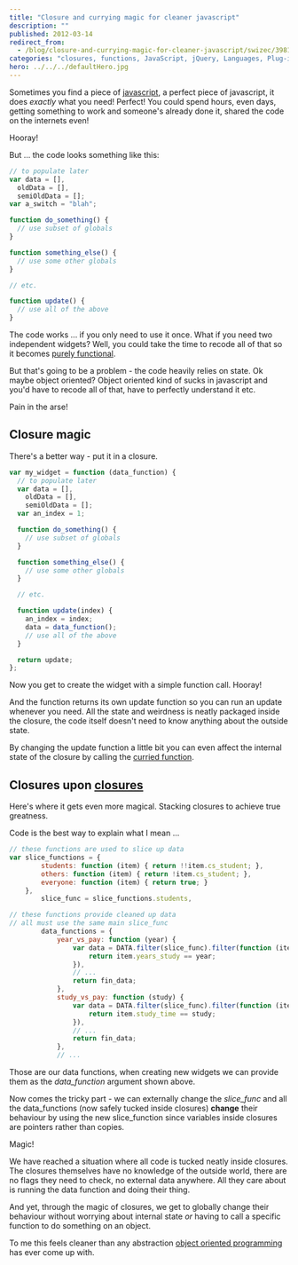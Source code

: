 ```yaml
---
title: "Closure and currying magic for cleaner javascript"
description: ""
published: 2012-03-14
redirect_from:
  - /blog/closure-and-currying-magic-for-cleaner-javascript/swizec/3981
categories: "closures, functions, JavaScript, jQuery, Languages, Plug-in (computing), Programming, Uncategorized"
hero: ../../../defaultHero.jpg
---
```


Sometimes you find a piece of [javascript](http://en.wikipedia.org/wiki/JavaScript "JavaScript"), a perfect piece of javascript, it does _exactly_ what you need! Perfect! You could spend hours, even days, getting something to work and someone's already done it, shared the code on the internets even!

Hooray!

But ... the code looks something like this:

```javascript
// to populate later
var data = [],
  oldData = [],
  semiOldData = [];
var a_switch = "blah";

function do_something() {
  // use subset of globals
}

function something_else() {
  // use some other globals
}

// etc.

function update() {
  // use all of the above
}
```

The code works ... if you only need to use it once. What if you need two independent widgets? Well, you could take the time to recode all of that so it becomes [purely functional](http://en.wikipedia.org/wiki/Purely_functional "Purely functional").

But that's going to be a problem - the code heavily relies on state. Ok maybe object oriented? Object oriented kind of sucks in javascript and you'd have to recode all of that, have to perfectly understand it etc.

Pain in the arse!

## Closure magic

There's a better way - put it in a closure.

```javascript
var my_widget = function (data_function) {
  // to populate later
  var data = [],
    oldData = [],
    semiOldData = [];
  var an_index = 1;

  function do_something() {
    // use subset of globals
  }

  function something_else() {
    // use some other globals
  }

  // etc.

  function update(index) {
    an_index = index;
    data = data_function();
    // use all of the above
  }

  return update;
};
```

Now you get to create the widget with a simple function call. Hooray!

And the function returns its own update function so you can run an update whenever you need. All the state and weirdness is neatly packaged inside the closure, the code itself doesn't need to know anything about the outside state.

By changing the update function a little bit you can even affect the internal state of the closure by calling the [curried function](http://en.wikipedia.org/wiki/Currying "Currying").

## Closures upon [closures](http://en.wikipedia.org/wiki/Closure_%28computer_science%29 "Closure (computer science)")

Here's where it gets even more magical. Stacking closures to achieve true greatness.

Code is the best way to explain what I mean ...

```javascript
// these functions are used to slice up data
var slice_functions = {
        students: function (item) { return !!item.cs_student; },
        others: function (item) { return !item.cs_student; },
        everyone: function (item) { return true; }
    },
        slice_func = slice_functions.students,

// these functions provide cleaned up data
// all must use the same main slice_func
        data_functions = {
            year_vs_pay: function (year) {
                var data = DATA.filter(slice_func).filter(function (item) {
                    return item.years_study == year;
                }),
                // ...
                return fin_data;
            },
            study_vs_pay: function (study) {
                var data = DATA.filter(slice_func).filter(function (item) {
                    return item.study_time == study;
                }),
                // ...
                return fin_data;
            },
            // ...
```

Those are our data functions, when creating new widgets we can provide them as the _data_function_ argument shown above.

Now comes the tricky part - we can externally change the _slice_func_ and all the data_functions (now safely tucked inside closures) **change** their behaviour by using the new slice_function since variables inside closures are pointers rather than copies.

Magic!

We have reached a situation where all code is tucked neatly inside closures. The closures themselves have no knowledge of the outside world, there are no flags they need to check, no external data anywhere. All they care about is running the data function and doing their thing.

And yet, through the magic of closures, we get to globally change their behaviour without worrying about internal state _or_ having to call a specific function to do something on an object.

To me this feels cleaner than any abstraction [object oriented programming](http://en.wikipedia.org/wiki/Object-oriented_programming "Object-oriented programming") has ever come up with.

